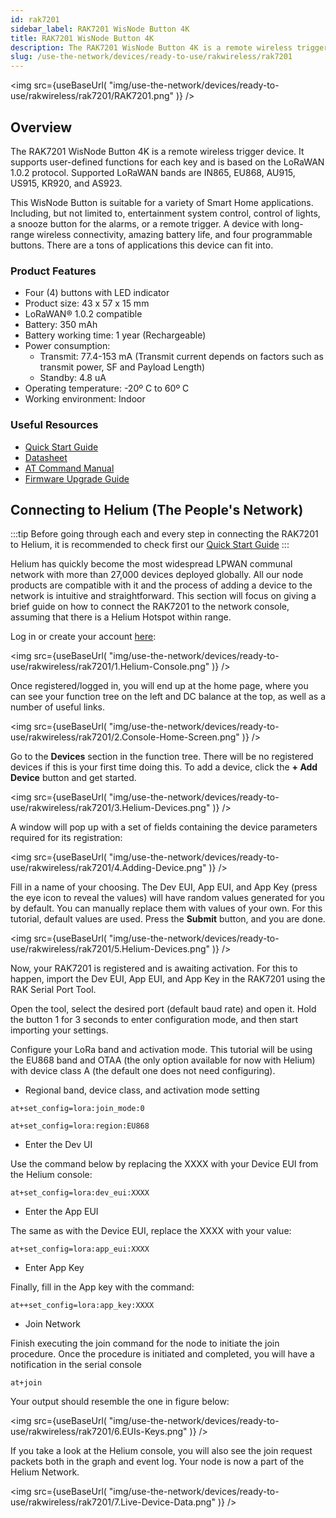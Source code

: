 ```yaml
---
id: rak7201
sidebar_label: RAK7201 WisNode Button 4K
title: RAK7201 WisNode Button 4K
description: The RAK7201 WisNode Button 4K is a remote wireless trigger device that supports user-defined functions for each key and is based on the LoRaWAN 1.0.2 protocol.
slug: /use-the-network/devices/ready-to-use/rakwireless/rak7201
---
```




<img
  src={useBaseUrl(
    "img/use-the-network/devices/ready-to-use/rakwireless/rak7201/RAK7201.png"
  )}
/>


## Overview

The RAK7201 WisNode Button 4K is a remote wireless trigger device. It supports user-defined functions for each key and is based on the LoRaWAN 1.0.2 protocol. Supported LoRaWAN bands are IN865, EU868, AU915, US915, KR920, and AS923.

This WisNode Button is suitable for a variety of Smart Home applications. Including, but not limited to, entertainment system control, control of lights, a snooze button for the alarms,  or a remote trigger. A device with long-range wireless connectivity, amazing battery life, and four programmable buttons. There are a tons of applications this device can fit into.

### Product Features

- Four (4) buttons with LED indicator
- Product size: 43 x 57 x 15 mm
- LoRaWAN® 1.0.2 compatible
- Battery: 350 mAh
- Battery working time: 1 year (Rechargeable)
- Power consumption: 
    - Transmit: 77.4-153 mA (Transmit current depends on factors such as transmit power, SF and Payload Length)
    - Standby: 4.8 uA
- Operating temperature: -20º C to 60º C
- Working environment: Indoor


### Useful Resources

- [Quick Start Guide](https://docs.rakwireless.com/Product-Categories/WisNode/RAK7201/Quickstart)
- [Datasheet](https://docs.rakwireless.com/Product-Categories/WisNode/RAK7201/Datasheet/)
- [AT Command Manual](https://docs.rakwireless.com/Product-Categories/WisNode/RAK7201/AT-Command-Manual)
- [Firmware Upgrade Guide](https://docs.rakwireless.com/Product-Categories/WisNode/RAK7201/Firmware-Upgrade-Guide/)


## Connecting to Helium (The People's Network)

:::tip
Before going through each and every step in connecting the RAK7201 to Helium, it is recommended to check first our [Quick Start Guide](https://docs.rakwireless.com/Product-Categories/WisNode/RAK7201/Quickstart/)
:::

Helium has quickly become the most widespread LPWAN communal network with more than 27,000 devices deployed globally. All our node products are compatible with it and the process of adding a device to the network is intuitive and straightforward. This section will focus on giving a brief guide on how to connect the RAK7201 to the network console, assuming that there is a Helium Hotspot within range.

Log in or create your account [here](https://www.helium.com/console):

<img
  src={useBaseUrl(
    "img/use-the-network/devices/ready-to-use/rakwireless/rak7201/1.Helium-Console.png"
  )}
/>

Once registered/logged in, you will end up at the home page, where you can see your function tree on the left and DC balance at the top, as well as a number of useful links.


<img
  src={useBaseUrl(
    "img/use-the-network/devices/ready-to-use/rakwireless/rak7201/2.Console-Home-Screen.png"
  )}
/>

Go to the **Devices** section in the function tree. There will be no registered devices if this is your first time doing this. To add a device, click the **+ Add Device** button and get started.

<img
  src={useBaseUrl(
    "img/use-the-network/devices/ready-to-use/rakwireless/rak7201/3.Helium-Devices.png"
  )}
/>


A window will pop up with a set of fields containing the device parameters required for its registration:

<img
  src={useBaseUrl(
    "img/use-the-network/devices/ready-to-use/rakwireless/rak7201/4.Adding-Device.png"
  )}
/>

Fill in a name of your choosing. The Dev EUI, App EUI, and App Key (press the eye icon to reveal the values) will have random values generated for you by default. You can manually replace them with values of your own. For this tutorial, default values are used. Press the **Submit** button, and you are done.

<img
  src={useBaseUrl(
    "img/use-the-network/devices/ready-to-use/rakwireless/rak7201/5.Helium-Devices.png"
  )}
/>

Now, your RAK7201 is registered and is awaiting activation. For this to happen, import the Dev EUI, App EUI, and App Key in the RAK7201 using the RAK Serial Port Tool.

Open the tool, select the desired port (default baud rate) and open it. Hold the button 1 for 3 seconds to enter configuration mode, and then start importing your settings.

Configure your LoRa band and activation mode. This tutorial will be using the EU868 band and OTAA (the only option available for now with Helium) with device class A (the default one does not need configuring).


- Regional band, device class, and activation mode setting

```
at+set_config=lora:join_mode:0
```

```
at+set_config=lora:region:EU868
```

- Enter the Dev UI

Use the command below by replacing the XXXX with your Device EUI from the Helium console:

```
at+set_config=lora:dev_eui:XXXX
```

- Enter the App EUI

The same as with the Device EUI, replace the XXXX with your value:

```
at+set_config=lora:app_eui:XXXX
```

- Enter App Key

Finally, fill in the App key with the command:

```
at++set_config=lora:app_key:XXXX
```

- Join Network

Finish executing the join command for the node to initiate the join procedure.
Once the procedure is initiated and completed, you will have a notification in the serial console

```
at+join
```

Your output should resemble the one in figure below:

<img
  src={useBaseUrl(
    "img/use-the-network/devices/ready-to-use/rakwireless/rak7201/6.EUIs-Keys.png"
  )}
/>


If you take a look at the Helium console, you will also see the join request packets both in the graph and event log. Your node is now a part of the Helium Network.


<img
  src={useBaseUrl(
    "img/use-the-network/devices/ready-to-use/rakwireless/rak7201/7.Live-Device-Data.png"
  )}
/>



